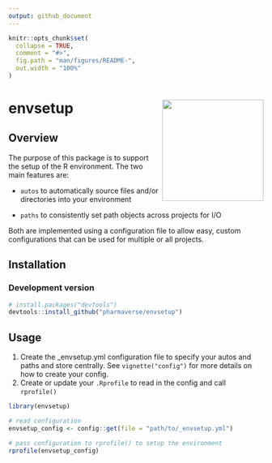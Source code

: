 ```yaml
---
output: github_document
---
```


<!-- README.md is generated from README.Rmd. Please edit that file -->

```r
knitr::opts_chunk$set(
  collapse = TRUE,
  comment = "#>",
  fig.path = "man/figures/README-",
  out.width = "100%"
)
```

# envsetup <img src='man/figures/logo.png' align="right" height="200" style="float:right; height:200px;" />

<!-- badges: start -->
<!-- badges: end -->

## Overview

The purpose of this package is to support the setup of the R environment.  The two main features are:


-   `autos` to automatically source files and/or directories into your environment

-   `paths` to consistently set path objects across projects for I/O

Both are implemented using a configuration file to allow easy, custom configurations that can be used for multiple or all projects.


## Installation

### Development version

```r
# install.packages("devtools")
devtools::install_github("pharmaverse/envsetup")
```


## Usage

1.  Create the _envsetup.yml configuration file to specify your autos and paths and store centrally. See `vignette("config")` for more details on how to create your config.
2.  Create or update your `.Rprofile` to read in the config and call `rprofile()`

```r
library(envsetup)

# read configuration
envsetup_config <- config::get(file = "path/to/_envsetup.yml")

# pass configuration to rprofile() to setup the environment
rprofile(envsetup_config)
```
